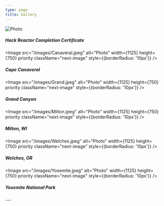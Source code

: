 ```yaml
---
type: page
title: Gallery
---
```


<div>
<Image
  src="/images/HackReactor.jpeg"
  alt="Photo"
  width={1125}
  height={750}
  priority
  className="next-image"
  style={{borderRadius: '10px'}}
/>
<h5>Hack Reactor Completion Certificate</h5>

<Image
  src="/images/Canaveral.jpeg"
  alt="Photo"
  width={1125}
  height={750}
  priority
  className="next-image"
  style={{borderRadius: '10px'}}
/>
<h5>Cape Canaveral</h5>

<Image
  src="/images/Grand.jpeg"
  alt="Photo"
  width={1125}
  height={750}
  priority
  className="next-image"
  style={{borderRadius: '10px'}}
/>
<h5>Grand Canyon</h5>

<Image
  src="/images/Milton.jpeg"
  alt="Photo"
  width={1125}
  height={750}
  priority
  className="next-image"
  style={{borderRadius: '10px'}}
/>
<h5>Milton, WI</h5>

<Image
  src="/images/Welches.jpeg"
  alt="Photo"
  width={1125}
  height={750}
  priority
  className="next-image"
  style={{borderRadius: '10px'}}
/>
<h5>Welches, OR</h5>

<Image
  src="/images/Yosemite.jpeg"
  alt="Photo"
  width={1125}
  height={750}
  priority
  className="next-image"
  style={{borderRadius: '10px'}}
/>
<h5>Yosemite National Park</h5>
</div>
---

